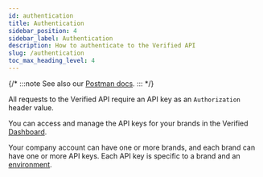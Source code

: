 ```yaml
---
id: authentication
title: Authentication
sidebar_position: 4
sidebar_label: Authentication
description: How to authenticate to the Verified API
slug: /authentication
toc_max_heading_level: 4
---
```



{/* :::note
See also our [Postman docs](https://api.docs.verified.inc/).
::: */}

All requests to the Verified API require an API key as an `Authorization` header value. 

You can access and manage the API keys for your brands in the Verified [Dashboard](https://dashboard.verified.inc).

<ApiKeysAdmonition/>

Your company account can have one or more brands, and each brand can have one or more API keys. Each API key is specific to a brand and an [environment](./environments).

<BrandsAdmonition/>
